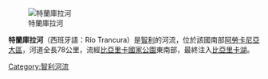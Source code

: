 [[Image:Trancura.jpg|特蘭庫拉河]]

'''特蘭庫拉河'''（西班牙語：Río Trancura）是[[智利|智利]]的河流，位於該國南部[[阿勞卡尼亞大區|阿勞卡尼亞大區]]，河道全長78公里，流經[[比亞里卡國家公園|比亞里卡國家公園]]東南部，最終注入[[比亞里卡湖|比亞里卡湖]]。

{{Chile-geo-stub}}
[[Category:智利河流|Category:智利河流]]